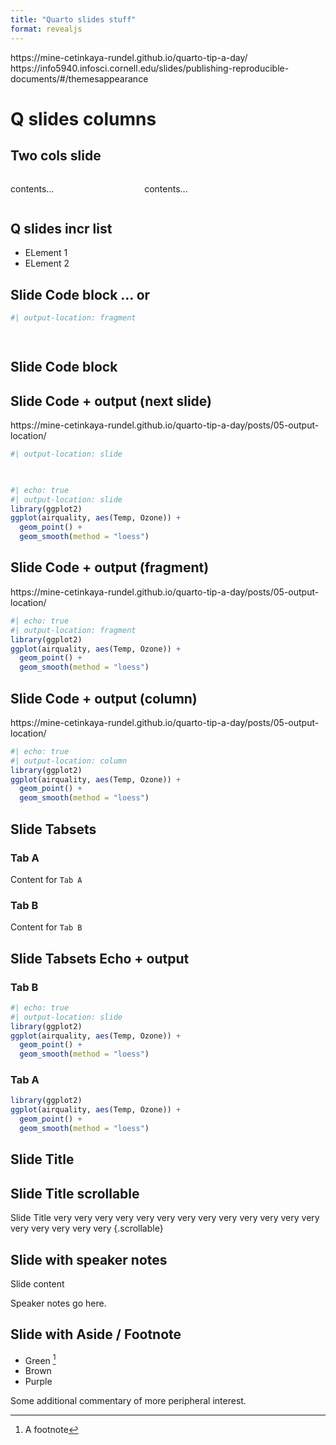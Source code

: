 ```yaml
---
title: "Quarto slides stuff"
format: revealjs
---
```



https://mine-cetinkaya-rundel.github.io/quarto-tip-a-day/
https://info5940.infosci.cornell.edu/slides/publishing-reproducible-documents/#/themesappearance

# Q slides columns

## Two cols slide
:::: {.columns}

::: {.column width="40%"}
contents...
:::
  
::: {.column width="60%"}
contents...
:::
  
::::

## Q slides incr list
::: {.incremental}
- ELement  1
- ELement  2
:::
  
## Slide Code block ... or 


```r
#| output-location: fragment

 
```


## Slide Code block



## Slide Code + output (next slide)
https://mine-cetinkaya-rundel.github.io/quarto-tip-a-day/posts/05-output-location/

```r
#| output-location: slide

 
```

```r
#| echo: true
#| output-location: slide
library(ggplot2)
ggplot(airquality, aes(Temp, Ozone)) + 
  geom_point() + 
  geom_smooth(method = "loess")
```
 
## Slide Code + output (fragment)
https://mine-cetinkaya-rundel.github.io/quarto-tip-a-day/posts/05-output-location/

```r
#| echo: true
#| output-location: fragment
library(ggplot2)
ggplot(airquality, aes(Temp, Ozone)) + 
  geom_point() + 
  geom_smooth(method = "loess")
```

## Slide Code + output (column)
https://mine-cetinkaya-rundel.github.io/quarto-tip-a-day/posts/05-output-location/

```r
#| echo: true
#| output-location: column
library(ggplot2)
ggplot(airquality, aes(Temp, Ozone)) + 
  geom_point() + 
  geom_smooth(method = "loess")
```  

## Slide Tabsets 
::: {.panel-tabset}

### Tab A

Content for `Tab A`

### Tab B

Content for `Tab B`

:::

## Slide Tabsets Echo + output

::: {.panel-tabset}


### Tab B
```r
#| echo: true
#| output-location: slide
library(ggplot2)
ggplot(airquality, aes(Temp, Ozone)) + 
  geom_point() + 
  geom_smooth(method = "loess")
```

### Tab A
```r
library(ggplot2)
ggplot(airquality, aes(Temp, Ozone)) + 
  geom_point() + 
  geom_smooth(method = "loess")
```
 
:::

## Slide Title {.smaller}

## Slide Title  scrollable

Slide Title very very very very very very very very very very very very very very very very very very {.scrollable}


## Slide with speaker notes

Slide content

::: {.notes}
Speaker notes go here.
:::

## Slide with Aside / Footnote

- Green ^[A footnote]
- Brown
- Purple

::: aside
Some additional commentary of more peripheral interest.
:::  
  
  
  
  
  